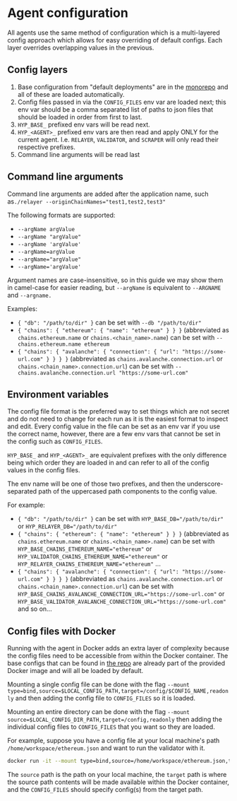 # Agent configuration

All agents use the same method of configuration which is a multi-layered config approach which allows for easy overriding of default configs. Each layer overrides overlapping values in the previous.

## Config layers

1. Base configuration from "default deployments" are in the [monorepo](https://github.com/hyperlane-xyz/hyperlane-monorepo/tree/main/rust/config) and all of these are loaded automatically.
2. Config files passed in via the `CONFIG_FILES` env var are loaded next; this env var should be a comma separated list of paths to json files that should be loaded in order from first to last.
3. `HYP_BASE_` prefixed env vars will be read next.
4. `HYP_<AGENT>_` prefixed env vars are then read and apply ONLY for the current agent. I.e. `RELAYER`, `VALIDATOR`, and `SCRAPER` will only read their respective prefixes.
5. Command line arguments will be read last

## Command line arguments

Command line arguments are added after the application name, such as`./relayer --originChainNames="test1,test2,test3"`

The following formats are supported:

* `--argName argValue`
* `--argName "argValue"`
* `--argName 'argValue'`
* `--argName=argValue`
* `--argName="argValue"`
* `--argName='argValue'`

Argument names are case-insensitive, so in this guide we may show them in camel-case for easier reading, but `--argName` is equivalent to `--ARGNAME` and `--argname.`

Examples:

* `{ "db": "/path/to/dir" }` can be set with `--db "/path/to/dir"`
* `{ "chains": { "ethereum": { "name": "ethereum" } } }` (abbreviated as `chains.ethereum.name` or `chains.<chain_name>.name`) can be set with `--chains.ethereum.name ethereum`
* `{ "chains": { "avalanche": { "connection": { "url": "https://some-url.com" } } } }` (abbreviated as `chains.avalanche.connection.url` or `chains.<chain_name>.connection.url`) can be set with `--chains.avalanche.connection.url "https://some-url.com"`

## Environment variables

The config file format is the preferred way to set things which are not secret and do not need to change for each run as it is the easiest format to inspect and edit. Every config value in the file can be set as an env var if you use the correct name, however, there are a few env vars that cannot be set in the config such as `CONFIG_FILES`.

`HYP_BASE_` and `HYP_<AGENT>_` are equivalent prefixes with the only difference being which order they are loaded in and can refer to all of the config values in the config files.

The env name will be one of those two prefixes, and then the underscore-separated path of the uppercased path components to the config value.

For example:

* `{ "db": "/path/to/dir" }` can be set with `HYP_BASE_DB="/path/to/dir"` or `HYP_RELAYER_DB="/path/to/dir"`
* `{ "chains": { "ethereum": { "name": "ethereum" } } }` (abbreviated as `chains.ethereum.name` or `chains.<chain_name>.name`) can be set with `HYP_BASE_CHAINS_ETHEREUM_NAME="ethereum"` or `HYP_VALIDATOR_CHAINS_ETHEREUM_NAME="ethereum"` or `HYP_RELAYER_CHAINS_ETHEREUM_NAME="ethereum"` ...
* `{ "chains": { "avalanche": { "connection": { "url": "https://some-url.com" } } } }` (abbreviated as `chains.avalanche.connection.url` or `chains.<chain_name>.connection.url`) can be set with `HYP_BASE_CHAINS_AVALANCHE_CONNECTION_URL="https://some-url.com"` or `HYP_BASE_VALIDATOR_AVALANCHE_CONNECTION_URL="https://some-url.com"` and so on...

## Config files with Docker

Running with the agent in Docker adds an extra layer of complexity because the config files need to be accessible from within the Docker container. The base configs that can be found in [the repo](https://github.com/hyperlane-xyz/hyperlane-monorepo/tree/main/rust/config) are already part of the provided Docker image and will all be loaded by default.

Mounting a single config file can be done with the flag `--mount type=bind,source=$LOCAL_CONFIG_PATH,target=/config/$CONFIG_NAME,readonly` and then adding the config file to `CONFIG_FILES` so it is loaded.

Mounting an entire directory can be done with the flag `--mount source=$LOCAL_CONFIG_DIR_PATH,target=/config,readonly` then adding the individual config files to `CONFIG_FILES` that you want so they are loaded.

For example, suppose you have a config file at your local machine's path `/home/workspace/ethereum.json` and want to run the validator with it.

```bash
docker run -it --mount type=bind,source=/home/workspace/ethereum.json,target=/config/ethereum.json,readonly -e CONFIG_FILES=/config/ethereum.json $DOCKER_IMAGE ./validator
```

The `source` path is the path on your local machine, the `target` path is where the source path contents will be made available within the Docker container, and the `CONFIG_FILES` should specify config(s) from the target path.
